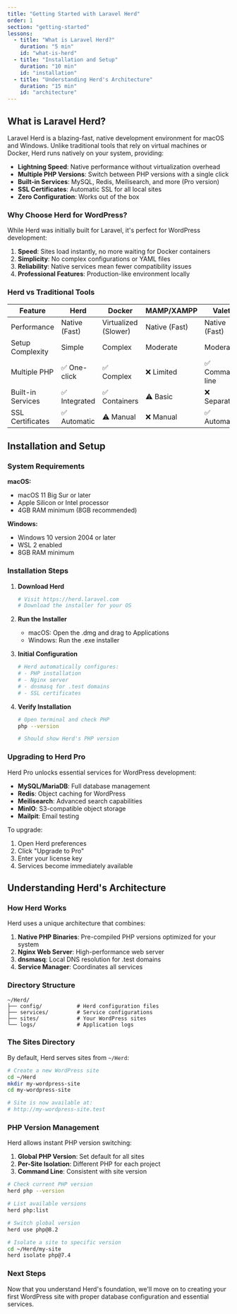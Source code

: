 ```yaml
---
title: "Getting Started with Laravel Herd"
order: 1
section: "getting-started"
lessons:
  - title: "What is Laravel Herd?"
    duration: "5 min"
    id: "what-is-herd"
  - title: "Installation and Setup"
    duration: "10 min"
    id: "installation"
  - title: "Understanding Herd's Architecture"
    duration: "15 min"
    id: "architecture"
---
```


## What is Laravel Herd?

Laravel Herd is a blazing-fast, native development environment for macOS and Windows. Unlike traditional tools that rely on virtual machines or Docker, Herd runs natively on your system, providing:

- **Lightning Speed**: Native performance without virtualization overhead
- **Multiple PHP Versions**: Switch between PHP versions with a single click
- **Built-in Services**: MySQL, Redis, Meilisearch, and more (Pro version)
- **SSL Certificates**: Automatic SSL for all local sites
- **Zero Configuration**: Works out of the box

### Why Choose Herd for WordPress?

While Herd was initially built for Laravel, it's perfect for WordPress development:

1. **Speed**: Sites load instantly, no more waiting for Docker containers
2. **Simplicity**: No complex configurations or YAML files
3. **Reliability**: Native services mean fewer compatibility issues
4. **Professional Features**: Production-like environment locally

### Herd vs Traditional Tools

| Feature | Herd | Docker | MAMP/XAMPP | Valet |
|---------|------|--------|------------|-------|
| Performance | Native (Fast) | Virtualized (Slower) | Native (Fast) | Native (Fast) |
| Setup Complexity | Simple | Complex | Moderate | Moderate |
| Multiple PHP | ✅ One-click | ✅ Complex | ❌ Limited | ✅ Command line |
| Built-in Services | ✅ Integrated | ✅ Containers | ⚠️ Basic | ❌ Separate |
| SSL Certificates | ✅ Automatic | ⚠️ Manual | ❌ Manual | ✅ Automatic |

## Installation and Setup

### System Requirements

**macOS:**
- macOS 11 Big Sur or later
- Apple Silicon or Intel processor
- 4GB RAM minimum (8GB recommended)

**Windows:**
- Windows 10 version 2004 or later
- WSL 2 enabled
- 8GB RAM minimum

### Installation Steps

1. **Download Herd**
   ```bash
   # Visit https://herd.laravel.com
   # Download the installer for your OS
   ```

2. **Run the Installer**
   - macOS: Open the .dmg and drag to Applications
   - Windows: Run the .exe installer

3. **Initial Configuration**
   ```bash
   # Herd automatically configures:
   # - PHP installation
   # - Nginx server
   # - dnsmasq for .test domains
   # - SSL certificates
   ```

4. **Verify Installation**
   ```bash
   # Open terminal and check PHP
   php --version
   
   # Should show Herd's PHP version
   ```

### Upgrading to Herd Pro

Herd Pro unlocks essential services for WordPress development:

- **MySQL/MariaDB**: Full database management
- **Redis**: Object caching for WordPress
- **Meilisearch**: Advanced search capabilities
- **MinIO**: S3-compatible object storage
- **Mailpit**: Email testing

To upgrade:
1. Open Herd preferences
2. Click "Upgrade to Pro"
3. Enter your license key
4. Services become immediately available

## Understanding Herd's Architecture

### How Herd Works

Herd uses a unique architecture that combines:

1. **Native PHP Binaries**: Pre-compiled PHP versions optimized for your system
2. **Nginx Web Server**: High-performance web server
3. **dnsmasq**: Local DNS resolution for .test domains
4. **Service Manager**: Coordinates all services

### Directory Structure

```
~/Herd/
├── config/           # Herd configuration files
├── services/         # Service configurations
├── sites/            # Your WordPress sites
└── logs/             # Application logs
```

### The Sites Directory

By default, Herd serves sites from `~/Herd`:

```bash
# Create a new WordPress site
cd ~/Herd
mkdir my-wordpress-site
cd my-wordpress-site

# Site is now available at:
# http://my-wordpress-site.test
```

### PHP Version Management

Herd allows instant PHP version switching:

1. **Global PHP Version**: Set default for all sites
2. **Per-Site Isolation**: Different PHP for each project
3. **Command Line**: Consistent with site version

```bash
# Check current PHP version
herd php --version

# List available versions
herd php:list

# Switch global version
herd use php@8.2

# Isolate a site to specific version
cd ~/Herd/my-site
herd isolate php@7.4
```

### Next Steps

Now that you understand Herd's foundation, we'll move on to creating your first WordPress site with proper database configuration and essential services.